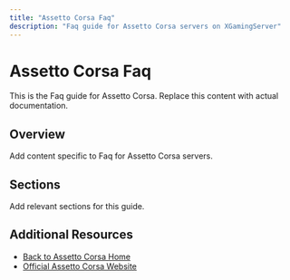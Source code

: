 ```yaml
---
title: "Assetto Corsa Faq"
description: "Faq guide for Assetto Corsa servers on XGamingServer"
---
```


# Assetto Corsa Faq

This is the Faq guide for Assetto Corsa. Replace this content with actual documentation.

## Overview

Add content specific to Faq for Assetto Corsa servers.

## Sections

Add relevant sections for this guide.

## Additional Resources

- [Back to Assetto Corsa Home](./index)
- [Official Assetto Corsa Website](https://example.com)
